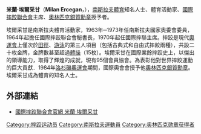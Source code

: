 '''米蘭·埃爾采甘'''（'''Milan Ercegan'''，{{bd|1916年|4月18日|2011年|1月11日}}），[[南斯拉夫|南斯拉夫]][[体育运动|體育]]知名人士、體育活動家、[[國際摔跤聯合會|國際摔跤聯合會]]主席、[[奧林匹克銀質勳章|奧林匹克銀質勳章]]授予者。

埃爾采甘是南斯拉夫體育活動家，1963年─1973年任南斯拉夫國家奧委會委員，1964年起擔任國際摔跤聯合會秘書長，1970年起任國際摔聯主席。摔跤是現代[[奧運會|奧運會]]上僅次於[[田徑|田徑]]、[[游泳|游泳]]的第三人項目（包括古典式和白由式摔跤兩種），共設二十枚金牌，金牌數甚至超過[[體操|體操]]（15枚）。埃爾采甘在國際業餘摔跤史上，以傑出的領導能力，取得了輝煌的成就，現有95個會員協會。為表彰他對世界摔跤運動的巨大貢獻．1984年[[洛杉磯奧運會|洛杉磯奧運會]]期間，國際奧會會授予他[[奧林匹克銀質勳章|奧林匹克銀質勳章]]。埃爾采甘成為體育的知名人士。

==外部連結==
*[https://web.archive.org/web/20070520163216/http://www.fila-wrestling.com/halloffame/ercegan.html 國際摔跤聯合會官網 米蘭·埃爾采甘]

[[Category:摔跤运动员|Category:摔跤运动员]]
[[Category:南斯拉夫運動員|Category:南斯拉夫運動員]]
[[Category:奥林匹克勋章获得者|Category:奥林匹克勋章获得者]]